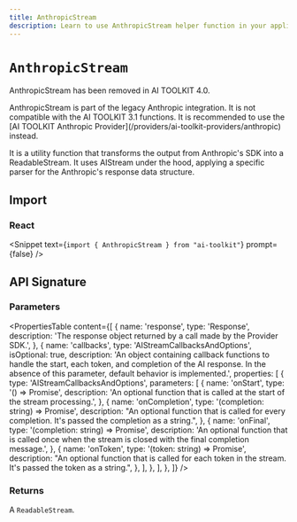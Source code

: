 ```yaml
---
title: AnthropicStream
description: Learn to use AnthropicStream helper function in your application.
---
```


# `AnthropicStream`

<Note type="warning">AnthropicStream has been removed in AI TOOLKIT 4.0.</Note>

<Note type="warning">
  AnthropicStream is part of the legacy Anthropic integration. It is not
  compatible with the AI TOOLKIT 3.1 functions. It is recommended to use the [AI
  TOOLKIT Anthropic Provider](/providers/ai-toolkit-providers/anthropic)
  instead.
</Note>

It is a utility function that transforms the output from Anthropic's SDK into a ReadableStream. It uses AIStream under the hood, applying a specific parser for the Anthropic's response data structure.

## Import

### React

<Snippet text={`import { AnthropicStream } from "ai-toolkit"`} prompt={false} />

## API Signature

### Parameters

<PropertiesTable
  content={[
    {
      name: 'response',
      type: 'Response',
      description:
        'The response object returned by a call made by the Provider SDK.',
    },
    {
      name: 'callbacks',
      type: 'AIStreamCallbacksAndOptions',
      isOptional: true,
      description:
        'An object containing callback functions to handle the start, each token, and completion of the AI response. In the absence of this parameter, default behavior is implemented.',
      properties: [
        {
          type: 'AIStreamCallbacksAndOptions',
          parameters: [
            {
              name: 'onStart',
              type: '() => Promise<void>',
              description:
                'An optional function that is called at the start of the stream processing.',
            },
            {
              name: 'onCompletion',
              type: '(completion: string) => Promise<void>',
              description:
                "An optional function that is called for every completion. It's passed the completion as a string.",
            },
            {
              name: 'onFinal',
              type: '(completion: string) => Promise<void>',
              description:
                'An optional function that is called once when the stream is closed with the final completion message.',
            },
            {
              name: 'onToken',
              type: '(token: string) => Promise<void>',
              description:
                "An optional function that is called for each token in the stream. It's passed the token as a string.",
            },
          ],
        },
      ],
    },
  ]}
/>

### Returns

A `ReadableStream`.

